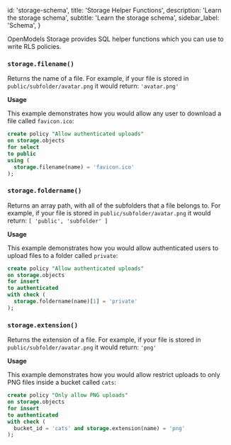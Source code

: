 
  id: 'storage-schema',
  title: 'Storage Helper Functions',
  description: 'Learn the storage schema',
  subtitle: 'Learn the storage schema',
  sidebar_label: 'Schema',
}

OpenModels Storage provides SQL helper functions which you can use to write RLS policies.

### `storage.filename()`

Returns the name of a file. For example, if your file is stored in `public/subfolder/avatar.png` it would return: `'avatar.png'`

**Usage**

This example demonstrates how you would allow any user to download a file called `favicon.ico`:

```sql
create policy "Allow authenticated uploads"
on storage.objects
for select
to public
using (
  storage.filename(name) = 'favicon.ico'
);
```

### `storage.foldername()`

Returns an array path, with all of the subfolders that a file belongs to. For example, if your file is stored in `public/subfolder/avatar.png` it would return: `[ 'public', 'subfolder' ]`

**Usage**

This example demonstrates how you would allow authenticated users to upload files to a folder called `private`:

```sql
create policy "Allow authenticated uploads"
on storage.objects
for insert
to authenticated
with check (
  storage.foldername(name)[1] = 'private'
);
```

### `storage.extension()`

Returns the extension of a file. For example, if your file is stored in `public/subfolder/avatar.png` it would return: `'png'`

**Usage**

This example demonstrates how you would allow restrict uploads to only PNG files inside a bucket called `cats`:

```sql
create policy "Only allow PNG uploads"
on storage.objects
for insert
to authenticated
with check (
  bucket_id = 'cats' and storage.extension(name) = 'png'
);
```


